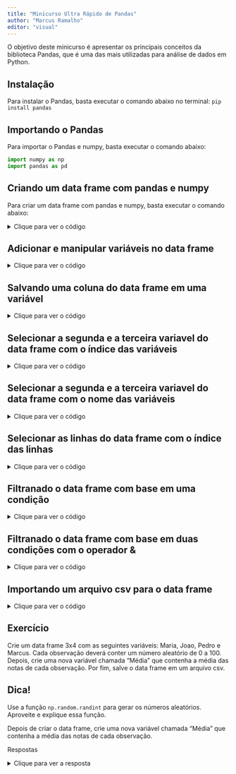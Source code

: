 ```yaml
---
title: "Minicurso Ultra Rápido de Pandas"
author: "Marcus Ramalho"
editor: "visual"
---
```


O objetivo deste minicurso é apresentar os principais conceitos da biblioteca Pandas, que é uma das mais utilizadas para análise de dados em Python.

## Instalação

Para instalar o Pandas, basta executar o comando abaixo no terminal: `pip install pandas`

## Importando o Pandas

Para importar o Pandas e numpy, basta executar o comando abaixo:

```python

import numpy as np
import pandas as pd

```

## Criando um data frame com pandas e numpy

Para criar um data frame com pandas e numpy, basta executar o comando abaixo:

<details>

<summary>Clique para ver o código</summary>

```python
# criando um array com numpy notas vs horas de estudo

array = np.array([[2, 50], [4, 60], [6, 70], [8, 80], [10, 90]])

# cria as variáveis para o data frame

variaveis = ['horas de estudo', 'notas']

# cria o data frame

data_frame = pd.DataFrame(array, columns=variaveis)

# imprime o data frame

print(data_frame)

# plota o gráfico

data_frame.plot(x='horas de estudo', y='notas', kind='scatter',
                title='Notas x Horas de Estudo')

# exporta pro excel com a biblioteca openpyxl

# data_frame.to_excel('data_frame.xlsx', sheet_name='data_frame')

```

</details>

## Adicionar e manipular variáveis no data frame

<details>

<summary>Clique para ver o código</summary>

```python

# adiciona uma nova coluna ao data frame

data_frame['notas2'] = data_frame['notas']/2

print(data_frame)

```

</details>

## Salvando uma coluna do data frame em uma variável

<details>

<summary>Clique para ver o código</summary>

```python

notas = data_frame['notas']

print(notas)

```

</details>

## Selecionar a segunda e a terceira variavel do data frame com o índice das variáveis

<details>

<summary>Clique para ver o código</summary>

```python

data_frame2 = data_frame.iloc[:, 1:3]

print(data_frame2)

```

</details>

## Selecionar a segunda e a terceira variavel do data frame com o nome das variáveis

<details>

<summary>Clique para ver o código</summary>

```python

data_frame2 = data_frame[['notas', 'notas2']]

print(data_frame2)
```

</details>

## Selecionar as linhas do data frame com o índice das linhas

<details>

<summary>Clique para ver o código</summary>

```python
# seleciona as linhas 1 e 2 do data frame

data_frame2 = data_frame.iloc[1:3, :]

print(data_frame2)

```

</details>

## Filtranado o data frame com base em uma condição

<details>

<summary>Clique para ver o código</summary>

```python


data_frame2 = data_frame[data_frame['notas'] > 70]

print(data_frame2)

```

</details>

## Filtranado o data frame com base em duas condições com o operador &

<details>

<summary>Clique para ver o código</summary>

```python


data_frame2 = data_frame[(data_frame['notas'] > 70) &
                         (data_frame['horas de estudo'] > 8)]

print(data_frame2)

```

</details>

## Importando um arquivo csv para o data frame

<details>

<summary>Clique para ver o código</summary>

```python
# | eval: false

data_frame = pd.read_csv('data_frame.csv')

```

</details>

## Exercício

Crie um data frame 3x4 com as seguintes variáveis: Maria, Joao, Pedro e Marcus. Cada observação deverá conter um número aleatório de 0 a 100. Depois, crie uma nova variável chamada "Média" que contenha a média das notas de cada observação. Por fim, salve o data frame em um arquivo csv.

::: {.callout-tip appearance="minimal"}
## Dica!

Use a função `np.random.randint` para gerar os números aleatórios. Aproveite e explique essa função.
:::

Depois de criar o data frame, crie uma nova variável chamada "Média" que contenha a média das notas de cada observação.

Respostas
 
<details>

<summary>Clique para ver a resposta</summary>

```python
# vamos criar um array com numpy

array = np.random.randint(0, 100, size=(3, 4))

# cria as variáveis para o data frame

variaveis = ['Maria', 'Joao', 'Pedro', 'Marcus']

# cria o data frame

data_frame3 = pd.DataFrame(array, columns=variaveis)

# cria a variável média

data_frame3['Média'] = data_frame3.mean(axis=1)

print(data_frame3)


```



## agora vamos plotar um gráfico de barras com o data frame

```python
# plota o gráfico

data_frame3.plot(x='Média', y=variaveis, kind='bar',
                 title='Notas x Alunos')


```

</details>

<!-- gerado com metathis -->

<meta name="github-repo" content="github.com/nextmarte/minicurso_pandas"/>

<meta name="twitter:title" content="Minicurso Pandas"/>

<meta name="twitter:description" content="Minicurso introdutório sobre a biblioteca Pandas para análise de dados em Python."/>

<meta name="twitter:url" content="https://nextmarte.github.io/minicurso_pandas/"/>

<meta name="twitter:image" content="https://avatars.githubusercontent.com/u/26266722?v=4"/>

<meta name="twitter:image:alt" content="Marcus Ramalho"/>

<meta name="twitter:card" content="summary_large_image"/>

<meta name="twitter:creator" content="@nextmarcus"/>

<meta name="twitter:site" content="@nextmarcus"/>

<meta property="og:title" content="Minicurso Pandas"/>

<meta property="og:description" content="Minicurso introdutório sobre a biblioteca Pandas para análise de dados em Python."/>

<meta property="og:url" content="https://nextmarte.github.io/minicurso_pandas/"/>

<meta property="og:image" content="https://avatars.githubusercontent.com/u/26266722?v=4"/>

<meta property="og:image:alt" content="Marcus Ramalho"/>

<meta property="og:type" content="website"/>

<meta property="og:locale" content="en_US"/>

<meta property="article:author" content="Marcus Ramalho"/>
